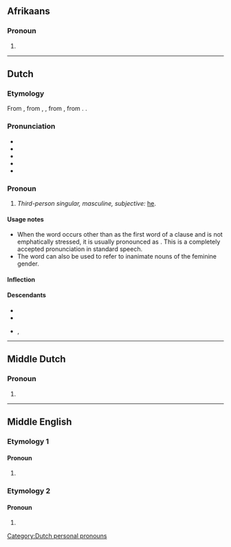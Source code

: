 ==Afrikaans==

===Pronoun===
{{head|af|pronoun}}

# {{obsolete spelling of|af|hy}}

----

==Dutch==

===Etymology===
From {{inh|nl|dum|hi}}, from {{inh|nl|odt|hie}}, {{m|odt|hē}}, from {{inh|nl|gmw-pro|*hiʀ}}, from {{inh|nl|gem-pro|*hiz}}. {{doublet|nl|ie}}.

===Pronunciation===
* {{IPA|nl|/ɦɛi̯/}}
* {{audio|nl|Nl-hij.ogg|audio}}
* {{hyphenation|nl|hij}}
* {{rhymes|nl|ɛi̯}}
* {{homophones|nl|hei}}

===Pronoun===
{{head|nl|pronoun}}

# ''Third-person singular, masculine, subjective:'' [[he]].
#: {{ux|nl|'''Hij''' loopt.|'''He''' walks.|inline=1}}
#: {{ux|nl|De tafel is duur omdat '''hij''' van glas is gemaakt.|The table is expensive because '''it''' is made of glass.}}

====Usage notes====
* When the word occurs other than as the first word of a clause and is not emphatically stressed, it is usually pronounced as {{IPAchar|/i/}}. This is a completely accepted pronunciation in standard speech.
* The word can also be used to refer to inanimate nouns of the feminine gender.

====Inflection====
{{nl-decl-personal pronouns}}

====Descendants====
* {{desc|af|hy}}
* {{desc|jvd|[[hij]], [[gij]]}}
* {{desc|gmw-jdt|hāi}}, {{l|gmw-jdt|he}}

[[Category:Dutch personal pronouns]]

----

==Middle Dutch==

===Pronoun===
{{head|dum|pronoun form}}

# {{alternative spelling of|dum|hi}}

----

==Middle English==

===Etymology 1===

====Pronoun====
{{head|enm|pronoun}}

# {{alt form|enm|I|t=I|id=I}}

===Etymology 2===

====Pronoun====
{{head|enm|pronoun}}

# {{alt form|enm|he|t=they|id=they}}